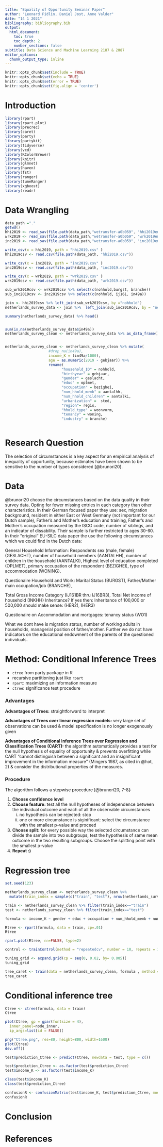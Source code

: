 ```yaml
---
title: "Equality of Opportunity Seminar Paper"
author: "Leonard Fidlin, Daniel Jost, Anne Valder"
date: "14 1 2021"
bibliography: bibliography.bib
output: 
  html_document:
    toc: true
    toc_depth: 2
    number_sections: false
subtitle: Data Science and Machine Learning 2187 & 2087
editor_options: 
  chunk_output_type: inline
---
```


```r
knitr::opts_chunk$set(include = TRUE)
knitr::opts_chunk$set(echo = TRUE)
knitr::opts_chunk$set(error = TRUE)
knitr::opts_chunk$set(fig.align = 'center')
```

# **Introduction**
```r
library(rpart)
library(rpart.plot) 
library(precrec)
library(caret)       
library(party)
library(partykit)
library(tidyverse)
library(vcd)
library(RColorBrewer)
library(knitr)
library(glmnet)  
library(haven)
library(fst)
library(ranger)
library(tuneRanger)
library(xgboost)
library(readr)
```
# **Data Wrangling**
```r
data_path ="."
getwd()
hhi2019 <- read_sav(file.path(data_path,"wetransfer-a0b059", "hhi2019en_1.0.sav"))
wrk2019 <- read_sav(file.path(data_path,"wetransfer-a0b059", "wrk2019en_1.2.sav"))
inc2019 <- read_sav(file.path(data_path,"wetransfer-a0b059", "inc2019en_1.0.sav"))

write_csv(x = hhi2019, path = "hhi2019.csv" )
hhi2019csv <- read.csv(file.path(data_path, "hhi2019.csv"))

write_csv(x = inc2019, path = "inc2019.csv" )
inc2019csv <- read.csv(file.path(data_path, "inc2019.csv"))

write_csv(x = wrk2019, path = "wrk2019.csv" )
wrk2019csv <- read.csv(file.path(data_path, "wrk2019.csv"))

sub_wrk2019csv <- wrk2019csv %>% select(c(nohhold,burgst, branche))
sub_inc2019csv <- inc2019csv %>% select(c(nohhold, ij161, in49a))

join <- hhi2019csv %>% left_join(sub_wrk2019csv, by ="nohhold")
netherlands_survey_data <- join %>%  left_join(sub_inc2019csv, by = "nohhold")

summary(netherlands_survey_data) %>% head()


sum(is.na(netherlands_survey_data$in49a))
netherlands_survey_clean <- netherlands_survey_data %>% as_data_frame()  %>% drop_na(in49a)


netherlands_survey_clean <- netherlands_survey_clean %>% mutate( 
                    #drop_na(in49a),
                    income_K = (in49a/1000),
                    age = as.numeric(2019 - gebjaar)) %>% 
                    rename(
                          "household_ID" = nohhold,
                          "birthyear" = gebjaar,
                          "gender" = geslacht,
                          "educ" = oplmet,
                          "occupation" = bezighei,
                          "num_hhold_memb" = aantalhh,
                          "num_hhold_children" = aantalki,
                          "urbanization" =  sted,
                          "region"= regio,
                          "hhold_type" = woonvorm,
                          "tenancy" = woning,
                          "industry" = branche)
                          
```
# **Research Question**
The selection of circumstances is a key aspect for an empirical analysis of inequality of opportunity, because estimates have been shown to be sensitive to the number of types considered [@brunori20].


# **Data**
@brunori20 choose the circumstances based on the data quality in their survey data. Opting for fewer missing entries in each category than other characteristics. In their German focused paper they use: sex, migration background, resident in either East or West Germany (not important for our Dutch sample), Father's and Mother's education and training, Father's and Mother's occupation measured by the ISCO code, number of siblings, and an indicator of dissability. Their sample is further restricted to ages 30-60.
In their "original" EU-SILC data paper the use the following circumstances which we could find in the Dutch data: 

General Household Information:
Respondents sex (male, female) (GESLACHT), number of household members (AANTALHH), number of children in the household (AANTALKI), Highest level of education completed (OPLMET), primary occupation of the respondent (BEZIGHEI), type of accommodation (WONING).

Questionaire Household and Work:
Marital Status (BURGST), Father/Mother main occupation/job (BRANCHE), 

Total Gross Income Category (IJ161BR thru IJ16BR3), Total Net income of household (INKHH)
Inheritance? If yes then: Inheritance of 100,000 or 500,000 should make sense: (HER2), (HER3)

Questionaire on Accommodation and mortgages: tenancy status (WO1)

What we dont have is migration status, number of working adults in households, managerial position of father/mother. Further we do not have indicators on the educational endowment of the parents of the questioned individuals. 

# **Method**: Conditional Inference Trees

* `ctree` from party package in R
* recursive partitioning just like `rpart`
* `rpart`: maximizing an information measure
* `ctree`: significance test procedure

### Advantages

**Advantages of Trees:** straightforward to interpret

**Advantages of Trees over linear regression models:** very large set of observations can be used & model speciﬁcation is no longer exogenously given

**Advantages of Conditional Inference Trees over Regression and Classification Trees (CART):** the algorithm automatically provides a test for the null hypothesis of equality of opportunity & prevents overfitting while CART "cannot distinguish between a significant and an insignificant improvement in the information measure" (Mingers 1987, as cited in @hot, 2) & consider the distributional properties of the measures.


### Procedure 

The algorithm follows a stepwise procedure [@brunori20, 7-8]:

1. **Choose confidence level**
2. **Choose feature:** test all the null hypotheses of independence between the individual outcome and each of all the observable circumstances
    i) no hypothesis can be rejected: stop
    ii) one or more circumstance is siginificant: select the circumstance with the smallest p-value and proceed
3. **Choose split:** for every possible way the selected circumstance can divide the sample into two subgroups, test the hypothesis of same mean outcome in the two resulting subgroups. Choose the splitting point with the smallest p-value
4. **Repeat :)**


# **Regression tree**
```r
set.seed(123)

netherlands_survey_clean <- netherlands_survey_clean %>%
  mutate(train_index = sample(c("train", "test"), nrow(netherlands_survey_clean), replace=TRUE, prob=c(0.85, 0.15)))

train <- netherlands_survey_clean %>% filter(train_index=="train")
test <- netherlands_survey_clean %>% filter(train_index=="test")

formula <- income_K ~ gender + educ + occupation + num_hhold_memb + num_hhold_children + urbanization + region + hhold_type + tenancy + industry

Rtree <- rpart(formula, data = train, cp=.01)
Rtree

rpart.plot(Rtree, nn=FALSE, type=2)
```


```r
control <- trainControl(method = "repeatedcv", number = 10, repeats = 10, savePredictions = T, classProbs = T, summaryFunction = multiClassSummary)

tuning_grid <- expand.grid(cp = seq(0, 0.02, by= 0.005))
tuning_grid

tree_caret <- train(data = netherlands_survey_clean, formula , method = "rpart", trControl = control, tuneGrid = tuning_grid, metric = "Accuracy", na.action = na.pass)
tree_caret
```


# **Conditional inference tree**

```r
Ctree <- ctree(formula, data = train)
Ctree

plot(Ctree, gp = gpar(fontsize = 4),
  inner_panel=node_inner,
  ip_args=list(id = FALSE))
```

```r
png("Ctree.png", res=80, height=800, width=1600) 
plot(Ctree)
dev.off()
```

```r
test$prediction_Ctree <- predict(Ctree, newdata = test, type = c())

test$prediction_Ctree <- as.factor(test$prediction_Ctree)
test$income_K <- as.factor(test$income_K)

class(test$income_K)
class(test$prediction_Ctree)

confusionR <- confusionMatrix(test$income_K, test$prediction_Ctree, mode="sens_spec")
confusionR
```


# **Conclusion**

# **References**
